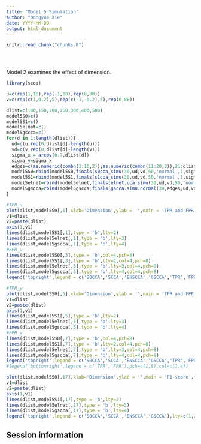```yaml
---
title: "Model 5 Simulation"
author: "Dongyue Xie"
date: YYYY-MM-DD
output: html_document
---
```


<!-- The file analysis/chunks.R contains chunks that define default settings
shared across the workflowr files. -->
```r
knitr::read_chunk("chunks.R")
```

<!-- Update knitr chunk options -->
```r
```

<!-- Insert the date the file was last updated -->
```r
```

<!-- Insert the code version (Git commit SHA1) if Git repository exists and R
 package git2r is installed -->
```r
```

<!-- Add your analysis here -->

Model 2 examines the effect of dimension.
```r
library(scca)

u=c(rep(1,10),rep(-1,10),rep(0,80))
v=c(rep(c(1,0.2),5),rep(c(-1,-0.2),5),rep(0,80))

dlist=c(100,150,200,250,300,400,500)
model5S0=c()
model5S1=c()
model5elnet=c()
model5gscca=c()
for(d in 1:length(dlist)){
  ud=c(u,rep(0,dlist[d]-length(u)))
  vd=c(v,rep(0,dlist[d]-length(v)))
  sigma_x = arcov(0.7,dlist[d])
  sigma_y=sigma_x
  edges=c(as.numeric(combn(1:10,2)),as.numeric(combn(11:20,2)),21:dlist[d])
  model5S0=rbind(model5S0,finals(s0cca_simu(30,ud,vd,50,'normal',1,sigma_x,sigma_y)))
  model5S1=rbind(model5S1,finals(s1cca_simu(30,ud,vd,50,'normal',1,sigma_x,sigma_y)))
  model5elnet=rbind(model5elnet,finals(elnet.cca.simu(30,ud,vd,50,'normal',1,sigma_x,sigma_y)))
  model5gscca=rbind(model5gscca,finals(gscca.simu.normal(30,edges,ud,vd,50,'normal',1,sigma_x,sigma_y,gamma.u = 2.1213,gamma.v = 2.1213)))
}

```

```r
#TPR_u
plot(dlist,model5S0[,1],xlab='Dimension',ylab = '',main = 'TPR and FPR for selecting X',type = 'b',xlim=c(100,700),ylim = c(0,1), xaxt="n")
v1=dlist
v2=paste(dlist)
axis(1,v1)
lines(dlist,model5S1[,1],type = 'b',lty=2)
lines(dlist,model5elnet[,1],type = 'b',lty=3)
lines(dlist,model5gscca[,1],type = 'b',lty=4)
#FPR_u
lines(dlist,model5S0[,3],type = 'b',col=4,pch=8)
lines(dlist,model5S1[,3],type = 'b',lty=2,col=4,pch=8)
lines(dlist,model5elnet[,3],type = 'b',lty=3,col=4,pch=8)
lines(dlist,model5gscca[,3],type = 'b',lty=4,col=4,pch=8)
legend('topright',legend = c('S0CCA','SCCA','ENSCCA','GSCCA','TPR','FPR'),lty=c(1,2,3,4,NA,NA),pch=c(NA,NA,NA,NA,1,8),col = c(1,1,1,1,1,4))

#TPR_v
plot(dlist,model5S0[,5],xlab='Dimension',ylab = '',main = 'TPR and FPR for selecting Y',type = 'b',xlim=c(100,700),ylim = c(0,1), xaxt="n")
v1=dlist
v2=paste(dlist)
axis(1,v1)
lines(dlist,model5S1[,5],type = 'b',lty=2)
lines(dlist,model5elnet[,5],type = 'b',lty=3)
lines(dlist,model5gscca[,5],type = 'b',lty=4)
#FPR_v
lines(dlist,model5S0[,7],type = 'b',col=4,pch=8)
lines(dlist,model5S1[,7],type = 'b',lty=2,col=4,pch=8)
lines(dlist,model5elnet[,7],type = 'b',lty=3,col=4,pch=8)
lines(dlist,model5gscca[,7],type = 'b',lty=4,col=4,pch=8)
legend('topright',legend = c('S0CCA','SCCA','ENSCCA','GSCCA','TPR','FPR'),lty=c(1,2,3,4,NA,NA),pch=c(NA,NA,NA,NA,1,8),col = c(1,1,1,1,1,4))
#legend('bottomright',legend = c('TPR','FPR'),pch=c(1,8),col=c(1,4))

```
```r
plot(dlist,model5S0[,17],xlab='Dimension',ylab = '',main = 'F1-score',type = 'b',xlim=c(100,700),ylim = c(0,1), xaxt="n")
v1=dlist
v2=paste(dlist)
axis(1,v1)
lines(dlist,model5S1[,17],type = 'b',lty=2)
lines(dlist,model5elnet[,17],type = 'b',lty=3)
lines(dlist,model5gscca[,17],type = 'b',lty=4)
legend('topright',legend = c('S0CCA','SCCA','ENSCCA','GSCCA'),lty=c(1,2,3,4))
```
## Session information

<!-- Insert the session information into the document -->
```r
```
